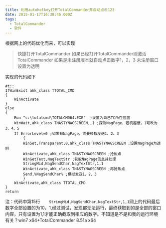 ```yaml
---
title: 利用autohotkey打开TotalCommander并自动点击123
date: 2015-01-17T16:38:46.000Z
tags:
  - TotalCommander
  - 软件
---
```

根据网上的代码优化而来，可以实现
>快捷打开TotalCommander
>如果已经打开TotalCommander则激活TotalCommander
>如果是未注册版本就自动点击数字1，2，3
>未注册窗口设置为透明

实现的代码如下
~~~
#t:: 
IfWinExist ahk_class TTOTAL_CMD
{
	WinActivate
}
else 
{
	Run "c:\totalcmd\TOTALCMD64.EXE"  ;设置为自己TC所在位置 
	WinWait,ahk_class TNASTYNAGSCREEN,,1 ;探测NagPage，若机器慢，1可改为3、4、5 
	If ErrorLevel=0 ;如果有NagPage，需要模拟发送1、2、3 
		{ 
		WinSet,Transparent,0,ahk_class TNASTYNAGSCREEN ;设置NagPage为透明 
		WinActivate,ahk_class TNASTYNAGSCREEN ;抢焦点 
		WinGetText,NagTextStr ;获取NagPage信息并处理 
		StringMid,NagSendChar,NagTextStr,1,1 
		WinActivate,ahk_class TNASTYNAGSCREEN ;再抢焦点 
		Send,%NagSendChar% ;模拟发送1、2、3 
		} 
	WinActivate,ahk_class TTOTAL_CMD 
}
return 
~~~
注：代码中第15行``		StringMid,NagSendChar,NagTextStr,1,1 ``网上的代码最后数字全部设置的为10，1,经过测试，发现都无法运行，最终获取到的是全部的窗口内容，只有设置为1,1才能正确截取到相应的数字。不知道是不是和我的运行环境有关？win7 x64+TotalCommander 8.51a x64
